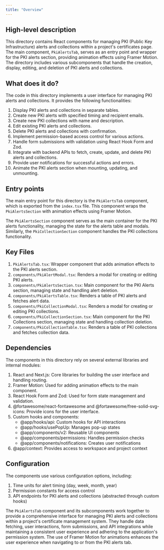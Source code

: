 ```yaml
---
title: "Overview"
---
```


## High-level description
This directory contains React components for managing PKI (Public Key Infrastructure) alerts and collections within a project's certificates page. The main component, `PkiAlertsTab`, serves as an entry point and wrapper for the PKI alerts section, providing animation effects using Framer Motion. The directory includes various subcomponents that handle the creation, display, editing, and deletion of PKI alerts and collections.

## What does it do?
The code in this directory implements a user interface for managing PKI alerts and collections. It provides the following functionalities:

1. Display PKI alerts and collections in separate tables.
2. Create new PKI alerts with specified timing and recipient emails.
3. Create new PKI collections with name and description.
4. Edit existing PKI alerts and collections.
5. Delete PKI alerts and collections with confirmation.
6. Implement permission-based access control for various actions.
7. Handle form submissions with validation using React Hook Form and Zod.
8. Integrate with backend APIs to fetch, create, update, and delete PKI alerts and collections.
9. Provide user notifications for successful actions and errors.
10. Animate the PKI alerts section when mounting, updating, and unmounting.

## Entry points
The main entry point for this directory is the `PkiAlertsTab` component, which is exported from the `index.tsx` file. This component wraps the `PkiAlertsSection` with animation effects using Framer Motion.

The `PkiAlertsSection` component serves as the main container for the PKI alerts functionality, managing the state for the alerts table and modals. Similarly, the `PkiCollectionSection` component handles the PKI collections functionality.

## Key Files
1. `PkiAlertsTab.tsx`: Wrapper component that adds animation effects to the PKI alerts section.
2. `components/PkiAlertModal.tsx`: Renders a modal for creating or editing PKI alerts.
3. `components/PkiAlertsSection.tsx`: Main component for the PKI Alerts section, managing state and handling alert deletion.
4. `components/PkiAlertsTable.tsx`: Renders a table of PKI alerts and fetches alert data.
5. `components/PkiCollectionModal.tsx`: Renders a modal for creating or editing PKI collections.
6. `components/PkiCollectionSection.tsx`: Main component for the PKI Collections section, managing state and handling collection deletion.
7. `components/PkiCollectionTable.tsx`: Renders a table of PKI collections and fetches collection data.

## Dependencies
The components in this directory rely on several external libraries and internal modules:

1. React and Next.js: Core libraries for building the user interface and handling routing.
2. Framer Motion: Used for adding animation effects to the main component.
3. React Hook Form and Zod: Used for form state management and validation.
4. @fortawesome/react-fontawesome and @fortawesome/free-solid-svg-icons: Provide icons for the user interface.
5. Custom hooks and components:
   - @app/hooks/api: Custom hooks for API interactions
   - @app/hooks/usePopUp: Manages pop-up states
   - @app/components/v2: Reusable UI components
   - @app/components/permissions: Handles permission checks
   - @app/components/notifications: Creates user notifications
6. @app/context: Provides access to workspace and project context

## Configuration
The components use various configuration options, including:

1. Time units for alert timing (day, week, month, year)
2. Permission constants for access control
3. API endpoints for PKI alerts and collections (abstracted through custom hooks)

The `PkiAlertsTab` component and its subcomponents work together to provide a comprehensive interface for managing PKI alerts and collections within a project's certificate management system. They handle data fetching, user interactions, form submissions, and API integrations while maintaining a consistent user experience and adhering to the application's permission system. The use of Framer Motion for animations enhances the user experience when navigating to or from the PKI alerts tab.